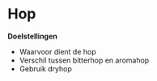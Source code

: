 <!-- # (PART) Deel 3 {-} -->
# Hop

**Doelstellingen**

-  Waarvoor dient de hop
-  Verschil tussen bitterhop en aromahop
-  Gebruik dryhop

